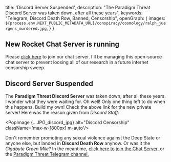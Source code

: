   title: 'Discord Server Suspended',
  description: "The Paradigm Threat Discord Server was taken down, after all these years",
  keywords: "Telegram, Discord Death Row, Banned, Censorship",
  openGraph: {
    images: `${process.env.NEXT_PUBLIC_METADATA_URL}/conspiracy/cosmology/ralph_juergens_murdered.jpg`,
  }
}

## New Rocket Chat Server is running

Please [click here](/chat) to join our chat server.
I'll be managing this open-source chat server to prevent loosing all of our research in a future internet censorship
sweep.

## Discord Server Suspended

The **Paradigm Threat Discord Server** was taken down, after all these years.
I wonder what they were waiting for. Oh well!
Only one thing left to do when this happens. Build my own! Check the above link for the new private server!
Here was the reason given from *Discord Staff*:

<PopImage {...JPG_discord_jpg} alt="Discord Censorship" className='max-w-[800px] m-auto'/>

Don't remember promoting any sexual violence against the Deep State or anyone else, but landed in **Discord Death Row**
anyhow. Or was it the *Gigabyte Green Mile*?
In the meantime, <a href="/chat">click here to join the Chat Server.</a>
or the <a href="https://t.me/historyisalie">Paradigm Threat Telegram channel.</a>

